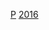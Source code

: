 {{National squad
|name=2016年美洲盃足球賽秘魯參賽名單
|bg=white
|fg=#D91023
|bordercolor=#D91023
|country=秘魯
| comp link   = 百年美洲盃
| comp        = -{zh-hans:百年美洲杯;zh-hk:百年美洲國家盃;zh-tw:百年美洲盃;}-
|p1={{le|佩德羅·加利斯|Pedro Gallese|-{zh-hans:加利斯;zh-hk:加列斯;zh-tw:加利斯}-}}
|p2={{le|阿爾伯特·儒尼奧爾·羅德里奎斯|Alberto Junior Rodríguez|-{zh-hans:阿尔伯特·罗德里奎斯;zh-hk:艾拔圖·洛迪古斯;zh-tw:阿爾伯特·羅德里奎斯}-}}
|p3={{le|阿尔多·科尔索|Aldo Corzo|-{zh-hans:科尔索;zh-hk:哥素;zh-tw:科爾索}-}}
|p4={{le|伦索·雷沃雷多|Renzo Revoredo|-{zh-hans:雷沃雷多;zh-hk:利禾列度;zh-tw:雷沃雷多}-}}
|p5={{le|亞丹·巴爾賓|Adán Balbín|-{zh-hans:巴尔賓;zh-hk:巴碧;zh-tw:巴爾賓}-}}
|p6={{le|米格爾·特勞科|Miguel Trauco|-{zh-hans:特劳科;zh-hk:杜亞高;zh-tw:特勞科}-}}
|p7={{le|路易斯·达席尔瓦|Luiz da Silva|-{zh-hans:路易斯·达席尔瓦;zh-hk:路爾斯·達施華;zh-tw:路易斯·達席爾瓦}-}}
|p8={{le|安迪·波洛|Andy Polo|-{zh-hans:波洛;zh-hk:普路;zh-tw:波洛}-}}
|p9=[[荷西·保羅·古里路|-{zh-hans:格雷罗;zh-hk:古里路;zh-tw:格雷羅;}-]] [[File:Captain sports.svg|10px|link=隊長 (足球)|alt=队长]]
|p10={{le|克里斯蒂安·奎瓦|Christian Cueva|-{zh-hans:奎瓦;zh-hk:古華;zh-tw:奎瓦}-}}
|p11={{le|勞爾·雷迪亞斯|Raúl Ruidíaz|-{zh-hans:雷迪亚斯;zh-hk:雷迪亞斯;zh-tw:魯伊迪亞斯}-}}
|p12={{le|迭戈·佩尼|Diego Penny|-{zh-hans:佩尼;zh-hk:彭尼;zh-tw:佩尼}-}}
|p13={{le|雷纳托·塔皮亚|Renato Tapia|-{zh-hans:塔皮亚;zh-hk:泰比亞;zh-tw:塔皮亞}-}}
|p14={{le|阿曼多·阿爾法格美|Armando Alfageme|-{zh-hans:阿尔法格美;zh-hk:艾法基美;zh-tw:阿爾法格美}-}}
|p15={{le|克里斯蒂安·拉莫斯|Christian Ramos|-{zh-hans:克里斯蒂安·拉莫斯;zh-hk:基斯甸·拉莫斯;zh-tw:克里斯蒂安·拉莫斯}-}}
|p16={{le|奥斯卡·比尔切斯|Óscar Vílchez|-{zh-hans:比尔切斯;zh-hk:維捷斯;zh-tw:比爾切斯}-}}
|p17={{le|路易斯·阿布拉姆|Luis Abram|-{zh-hans:阿布拉姆;zh-hk:阿巴林;zh-tw:阿布拉姆}-}}
|p18=[[基斯甸·賓拿雲迪|-{zh-hans:贝纳文特;zh-hk:賓拿雲迪;zh-tw:貝納文特}-]]
|p19={{le|約斯馬爾·約頓|Yoshimar Yotún|約頓}}
|p20={{le|愛迪生·弗洛雷斯|Edison Flores|-{zh-hans:弗洛雷斯;zh-hk:科利斯;zh-tw:弗洛雷斯}-}}
|p21={{le|亚历杭德罗·奥伯格|Alejandro Hohberg|-{zh-hans:奥伯格;zh-hk:賀貝治;zh-tw:霍赫博格}-}}
|p22={{le|賈爾·塞斯佩德斯|Jair Céspedes|-{zh-hans:塞斯佩德斯;zh-hk:施比迪斯;zh-tw:塞斯佩德斯}-}}
|p23={{le|卡洛斯·卡赛达|Carlos Cáceda|-{zh-hans:卡赛达;zh-hk:卡些達;zh-tw:卡賽達}-}}
|coach={{le|里卡多·加雷卡|Ricardo Gareca|-{zh-hans:加雷卡;zh-hk:加利卡;zh-tw:加雷卡}-}}
}}<noinclude>
[[Category:百年美洲盃足球賽參賽名單模板|P]]
[[Category:秘魯國家足球隊模板|2016]]
</noinclude>